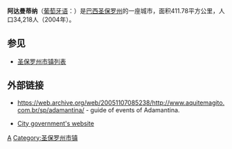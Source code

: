 '''阿达曼蒂纳'''（[[葡萄牙语|葡萄牙语]]：'''{{lang|pt|Adamantina}}'''）是[[巴西|巴西]][[圣保罗州|圣保罗州]]的一座城市，面积411.78平方公里，人口34,218人（2004年）。

== 参见 ==
*[[圣保罗州市镇列表|圣保罗州市镇列表]]

==外部链接== 
* {{pt icon}} https://web.archive.org/web/20051107085238/http://www.aquitemagito.com.br/sp/adamantina/ - guide of events of Adamantina.
* {{pt icon}} [http://www.adamantina.sp.gov.br City government's website] {{Wayback|url=http://www.adamantina.sp.gov.br/ |date=20070308091801 }}

{{SouthAm-geo-stub}}
{{Brazil-stub}}

[[Category:圣保罗州城市|A]]
{{圣保罗州市镇}}

[[Category:圣保罗州市镇|Category:圣保罗州市镇]]